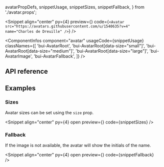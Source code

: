   avatarPropDefs,
  snippetUsage,
  snippetSizes,
  snippetFallback,
} from './avatar.props';

<PageTitle
  title="Avatar"
  description="An avatar component with a fallback for initials."
/>

<Snippet
  align="center"
  py={4}
  preview={<AvatarSnippet story="Default" />}
  code={`<Avatar src="https://avatars.githubusercontent.com/u/1540635?v=4" name="Charles de Dreuille" />`}
/>

<ComponentInfos
  component="avatar"
  usageCode={snippetUsage}
  classNames={[
    'bui-AvatarRoot',
    'bui-AvatarRoot[data-size="small"]',
    'bui-AvatarRoot[data-size="medium"]',
    'bui-AvatarRoot[data-size="large"]',
    'bui-AvatarImage',
    'bui-AvatarFallback',
  ]}
/>

## API reference

<PropsTable data={avatarPropDefs} />

## Examples

### Sizes

Avatar sizes can be set using the `size` prop.

<Snippet
  align="center"
  py={4}
  open
  preview={<AvatarSnippet story="Sizes" />}
  code={snippetSizes}
/>

### Fallback

If the image is not available, the avatar will show the initials of the name.

<Snippet
  align="center"
  py={4}
  open
  preview={<AvatarSnippet story="Fallback" />}
  code={snippetFallback}
/>
